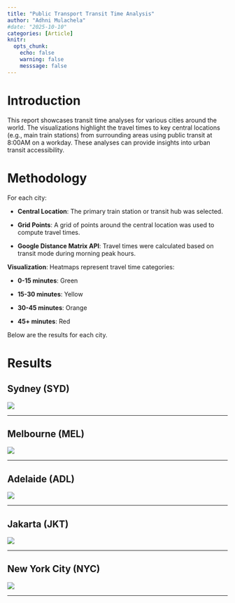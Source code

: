 ```yaml
---
title: "Public Transport Transit Time Analysis"
author: "Adhni Mulachela"
#date: "2025-10-10"
categories: [Article]
knitr:
  opts_chunk:
    echo: false
    warning: false
    messsage: false
---
```


# Introduction

This report showcases transit time analyses for various cities around the world. The visualizations highlight the travel times to key central locations (e.g., main train stations) from surrounding areas using public transit at 8:00AM on a workday. These analyses can provide insights into urban transit accessibility.

# Methodology

For each city:

-   **Central Location**: The primary train station or transit hub was selected.

-   **Grid Points**: A grid of points around the central location was used to compute travel times.

-   **Google Distance Matrix API**: Travel times were calculated based on transit mode during morning peak hours.

**Visualization**: Heatmaps represent travel time categories:

-   **0-15 minutes**: Green

-   **15-30 minutes**: Yellow

-   **30-45 minutes**: Orange

-   **45+ minutes**: Red

Below are the results for each city.

# Results

## Sydney (SYD)

![](pictures/SYD.jpeg)

------------------------------------------------------------------------

## Melbourne (MEL)

![](pictures/MEL.jpeg)

------------------------------------------------------------------------

## Adelaide (ADL)

![](pictures/ADL.jpeg)

------------------------------------------------------------------------

## Jakarta (JKT)

![](pictures/JKT.jpeg)

------------------------------------------------------------------------

## New York City (NYC)

![](pictures/NYC.jpeg)

------------------------------------------------------------------------
